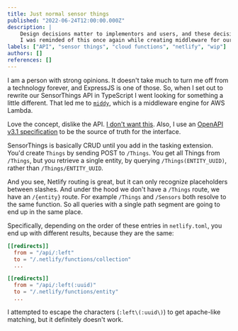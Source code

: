 ```yaml
---
title: Just normal sensor things
published: "2022-06-24T12:00:00.000Z"
description: |
    Design decisions matter to implementors and users, and these decisions compound in unfortunate ways.
    I was reminded of this once again while creating middleware for our API. 
labels: ["API", "sensor things", "cloud functions", "netlify", "wip"]
authors: []
references: []
---
```


I am a person with strong opinions. It doesn't take much to turn me off from a technology forever, and ExpressJS is one of those. So, when I set out to rewrite our SensorThings API in TypeScript I went looking for something a little different. That led me to [`middy`](https://github.com/middyjs/middy), which is a middleware engine for AWS Lambda.

Love the concept, dislike the API. [I don't want this](https://middy.js.org/docs/events/api-gateway-rest). Also, I use an [OpenAPI v3.1 specification](https://www.oceanics.io/bathysphere) to be the source of truth for the interface.

SensorThings is basically CRUD until you add in the tasking extension. You'd create `Things` by sending POST to `/Things`. You get all Things from `/Things`, but you retrieve a single entity, by querying `/Things(ENTITY_UUID)`, rather than `/Things/ENTITY_UUID`.

And you see, Netlify routing is great, but it can only recognize placeholders between slashes. And under the hood we don't have a `/Things` route, we have an `/{entity}` route. For example `/Things` and `/Sensors` both resolve to the same function. So all queries with a single path segment are going to end up in the same place. 

Specifically, depending on the order of these entries in `netlify.toml`, you end up with different results, because they are the same:

```toml
[[redirects]]
  from = "/api/:left"
  to = "/.netlify/functions/collection"
  ...

[[redirects]]
  from = "/api/:left(:uuid)"
  to = "/.netlify/functions/entity"
  ...
```

I attempted to escape the characters (`:left\(:uuid\)`) to get apache-like matching, but it definitely doesn't work. 





